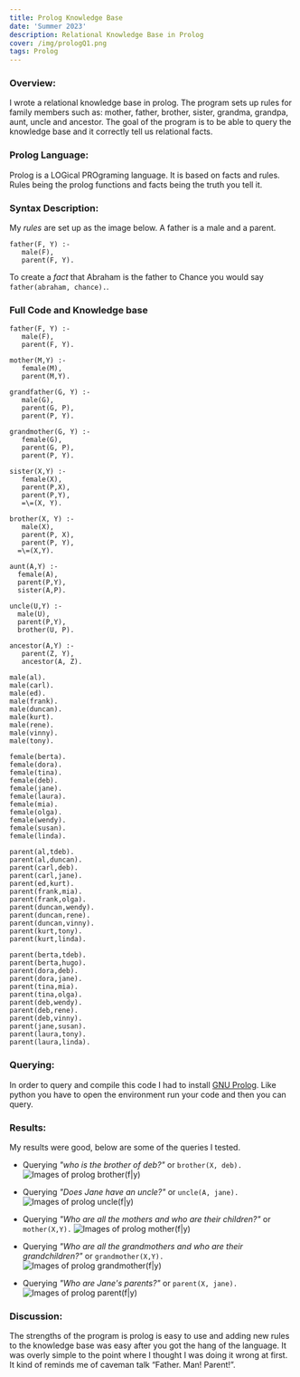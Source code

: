 ```yaml
---
title: Prolog Knowledge Base
date: 'Summer 2023'
description: Relational Knowledge Base in Prolog
cover: /img/prologQ1.png
tags: Prolog
---
```



### Overview: 

I wrote a relational knowledge base in prolog. The program sets up rules for family members 
such as:  mother, father, brother, sister, grandma, grandpa, aunt, uncle and ancestor. The 
goal of the program is to be able to query the knowledge base and it correctly tell us relational facts. 

### Prolog Language: 

Prolog is a LOGical PROgraming language. It is based on facts and rules. Rules being the 
prolog functions and facts being the truth you tell it. 

### Syntax Description: 

My *rules* are set up as the image below. A father is a male and a parent. 
```
father(F, Y) :-
   male(F),
   parent(F, Y).
```
To create a *fact* that Abraham is the father to Chance you would say
`father(abraham, chance).`. 


### Full Code and Knowledge base 
```
father(F, Y) :-
   male(F),
   parent(F, Y).

mother(M,Y) :-
   female(M),
   parent(M,Y).

grandfather(G, Y) :- 
   male(G),
   parent(G, P),
   parent(P, Y).
   
grandmother(G, Y) :-
   female(G),
   parent(G, P),
   parent(P, Y).

sister(X,Y) :-
   female(X),
   parent(P,X),
   parent(P,Y),
   =\=(X, Y).

brother(X, Y) :-
   male(X), 
   parent(P, X),
   parent(P, Y),
  =\=(X,Y).

aunt(A,Y) :-
  female(A),
  parent(P,Y),
  sister(A,P).

uncle(U,Y) :-
  male(U),
  parent(P,Y), 
  brother(U, P).

ancestor(A,Y) :- 
   parent(Z, Y),
   ancestor(A, Z).

```

```
male(al).      
male(carl).    
male(ed).      
male(frank).   
male(duncan).
male(kurt).     
male(rene).    
male(vinny).    
male(tony).

female(berta).  
female(dora).  
female(tina).  
female(deb).   
female(jane).
female(laura).  
female(mia).   
female(olga).  
female(wendy).  
female(susan).
female(linda).

parent(al,tdeb).   
parent(al,duncan).   
parent(carl,deb).   
parent(carl,jane).
parent(ed,kurt).    
parent(frank,mia).  
parent(frank,olga). 
parent(duncan,wendy).
parent(duncan,rene).  
parent(duncan,vinny).  
parent(kurt,tony).  
parent(kurt,linda).    

parent(berta,tdeb). 
parent(berta,hugo). 
parent(dora,deb).   
parent(dora,jane).
parent(tina,mia).   
parent(tina,olga).  
parent(deb,wendy).   
parent(deb,rene).
parent(deb,vinny).   
parent(jane,susan). 
parent(laura,tony). 
parent(laura,linda).
```

### Querying: 

In order to query and compile this code I had to install [GNU Prolog](http://www.gprolog.org/ "prolog compiler").
Like python you have to open the environment run your code and then you can query. 

### Results:

My results were good, below are some of the queries I tested. 

- Querying *"who is the brother of deb?"* or `brother(X, deb).`
![Images of prolog brother(f|y)](/img/prologQ2.png)

- Querying *"Does Jane have an uncle?"* or `uncle(A, jane).`
![Images of prolog uncle(f|y)](/img/prologQ3.png)

- Querying *"Who are all the mothers and who are their children?"* or `mother(X,Y).`
![Images of prolog mother(f|y)](/img/prologQ4.png)

- Querying *"Who are all the grandmothers and who are their grandchildren?"*  or `grandmother(X,Y).`
![Images of prolog grandmother(f|y)](/img/prologQ5.png)

- Querying *"Who are Jane's parents?"* or `parent(X, jane).`
![Images of prolog parent(f|y)](/img/prologQ6.png)


### Discussion: 

The strengths of the program is prolog is easy to use and adding new rules to the knowledge base 
was easy after you got the hang of the language. It was overly simple to the point where I thought 
I was doing it wrong at first. It kind of reminds me of caveman talk “Father. Man! Parent!”. 
